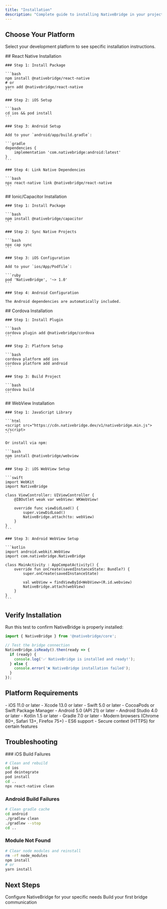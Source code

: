 ```yaml
---
title: "Installation"
description: "Complete guide to installing NativeBridge in your project"
---
```


## Choose Your Platform

Select your development platform to see specific installation instructions.

<Tabs>
  <Tab title="React Native">
    ## React Native Installation

    ### Step 1: Install Package

    ```bash
    npm install @nativebridge/react-native
    # or
    yarn add @nativebridge/react-native
    ```

    ### Step 2: iOS Setup

    ```bash
    cd ios && pod install
    ```

    ### Step 3: Android Setup

    Add to your `android/app/build.gradle`:

    ```gradle
    dependencies {
        implementation 'com.nativebridge:android:latest'
    }
    ```

    ### Step 4: Link Native Dependencies

    ```bash
    npx react-native link @nativebridge/react-native
    ```
  </Tab>

  <Tab title="Ionic/Capacitor">
    ## Ionic/Capacitor Installation

    ### Step 1: Install Package

    ```bash
    npm install @nativebridge/capacitor
    ```

    ### Step 2: Sync Native Projects

    ```bash
    npx cap sync
    ```

    ### Step 3: iOS Configuration

    Add to your `ios/App/Podfile`:

    ```ruby
    pod 'NativeBridge', '~> 1.0'
    ```

    ### Step 4: Android Configuration

    The Android dependencies are automatically included.
  </Tab>

  <Tab title="Cordova">
    ## Cordova Installation

    ### Step 1: Install Plugin

    ```bash
    cordova plugin add @nativebridge/cordova
    ```

    ### Step 2: Platform Setup

    ```bash
    cordova platform add ios
    cordova platform add android
    ```

    ### Step 3: Build Project

    ```bash
    cordova build
    ```
  </Tab>

  <Tab title="WebView">
    ## WebView Installation

    ### Step 1: JavaScript Library

    ```html
    <script src="https://cdn.nativebridge.dev/v1/nativebridge.min.js"></script>
    ```

    Or install via npm:

    ```bash
    npm install @nativebridge/webview
    ```

    ### Step 2: iOS WebView Setup

    ```swift
    import WebKit
    import NativeBridge

    class ViewController: UIViewController {
        @IBOutlet weak var webView: WKWebView!

        override func viewDidLoad() {
            super.viewDidLoad()
            NativeBridge.attach(to: webView)
        }
    }
    ```

    ### Step 3: Android WebView Setup

    ```kotlin
    import android.webkit.WebView
    import com.nativebridge.NativeBridge

    class MainActivity : AppCompatActivity() {
        override fun onCreate(savedInstanceState: Bundle?) {
            super.onCreate(savedInstanceState)

            val webView = findViewById<WebView>(R.id.webview)
            NativeBridge.attach(webView)
        }
    }
    ```
  </Tab>
</Tabs>

## Verify Installation

Run this test to confirm NativeBridge is properly installed:

```javascript
import { NativeBridge } from '@nativebridge/core';

// Test the bridge connection
NativeBridge.isReady().then(ready => {
  if (ready) {
    console.log('✅ NativeBridge is installed and ready!');
  } else {
    console.error('❌ NativeBridge installation failed');
  }
});
```

## Platform Requirements

<AccordionGroup>
  <Accordion icon="apple" title="iOS Requirements">
    - iOS 11.0 or later
    - Xcode 13.0 or later
    - Swift 5.0 or later
    - CocoaPods or Swift Package Manager
  </Accordion>

  <Accordion icon="android" title="Android Requirements">
    - Android 5.0 (API 21) or later
    - Android Studio 4.0 or later
    - Kotlin 1.5 or later
    - Gradle 7.0 or later
  </Accordion>

  <Accordion icon="globe" title="Web Requirements">
    - Modern browsers (Chrome 80+, Safari 13+, Firefox 75+)
    - ES6 support
    - Secure context (HTTPS) for certain features
  </Accordion>
</AccordionGroup>

## Troubleshooting

<Accordion icon="wrench" title="Common Installation Issues">
  ### iOS Build Failures

  ```bash
  # Clean and rebuild
  cd ios
  pod deintegrate
  pod install
  cd ..
  npx react-native clean
  ```

  ### Android Build Failures

  ```bash
  # Clean gradle cache
  cd android
  ./gradlew clean
  ./gradlew --stop
  cd ..
  ```

  ### Module Not Found

  ```bash
  # Clear node modules and reinstall
  rm -rf node_modules
  npm install
  # or
  yarn install
  ```
</Accordion>

## Next Steps

<CardGroup cols={2}>
  <Card
    title="Configuration"
    icon="gear"
    href="/configuration"
  >
    Configure NativeBridge for your specific needs
  </Card>
  <Card
    title="Quick Start"
    icon="rocket"
    href="/quickstart"
  >
    Build your first bridge communication
  </Card>
</CardGroup>